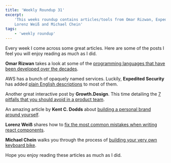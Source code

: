 ```yaml
---
title: 'Weekly Roundup 31'
excerpt:
    'This weeks roundup contains articles/tools from Omar Rizwan, Expedited Security, Growth.Design, Kent C. Dodds,
    Lorenz Weiß and Michael Chein'
tags:
    - 'weekly roundup'
---
```


Every week I come across some great articles. Here are some of the posts I feel you will enjoy reading as much as I did.

**Omar Rizwan** takes a look at some of the
[programming languages that have been developed over the decades](https://increment.com/programming-languages/language-history/).

AWS has a bunch of opaquely named services. Luckily, **Expedited Security** has added
[plain English descriptions](https://expeditedsecurity.com/aws-in-plain-english/) to most of them.

Another great interactive post by **Growth.Design**. This time detailing the
[7 pitfalls that you should avoid in a product team](https://growth.design/case-studies/product-team-pitfalls/).

An amazing article by **Kent C. Dodds** about
[building a personal brand around yourself](https://kentcdodds.com/blog/intentional-career-building).

**Lorenz Weiß** shares how to
[fix the most common mistakes when writing react components](https://www.lorenzweiss.de/common_mistakes_react_hooks/).

**Michael Chein** walks you through the process of
[building your very own keyboard bike](https://towardsdatascience.com/keeping-your-kids-in-shape-during-quarantine-by-turning-their-bicycle-into-a-keyboard-e1f8a34fac2e).

Hope you enjoy reading these articles as much as I did.
